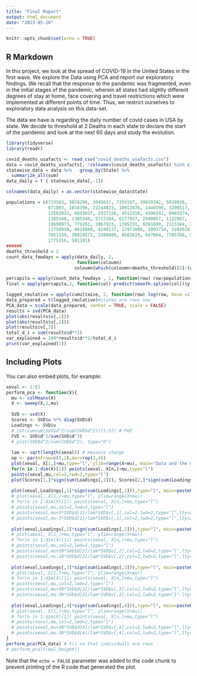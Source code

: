 ```yaml
---
title: "Final Report"
output: html_document
date: "2023-05-20"
---
```


```r
knitr::opts_chunk$set(echo = TRUE)
```

## R Markdown

In this project, we look at the spread of COVID-19 in the United States in the first wave. We explore the Data using PCA and report our exploratory findings. We recall that the response to the pandemic was fragmented, even in the initial stages of the pandemic, wherein all states had slightly different degrees of stay at home, face covering and travel restrictions which were implemented at different points of time. Thus, we restrict ourselves to exploratory data analysis on this data-set.


The data we have is regarding the daily number of covid cases in USA by state. We decide to threshold at 2 Deaths in each state to declare the start of the pandemic and look at the next 60 days and study the evolution. 

```r
library(tidyverse)
library(readr)

covid_deaths_usafacts <- read_csv("covid_deaths_usafacts.csv")
data = covid_deaths_usafacts[, !colnames(covid_deaths_usafacts) %in% c("countyFIPS", "County Name", "StateFIPS")]
statewise_data = data %>%   group_by(State) %>% 
  summarize_all(sum)
data_daily = t ( statewise_data[,-1])

colnames(data_daily) = as.vector(statewise_data$State)

populations = c(733583, 5074296, 3045637, 7359197, 39029342, 5839926, 3626205,
                671803, 1018396, 22244823, 10912876, 1440196, 3200517, 1939033,
                12582032, 6833037, 2937150, 4512310, 4590241, 6981974, 6164660, 
                1385340, 1385340, 5717184, 6177957, 2940057, 1122867, 
                10698973, 779261, 1967923, 1395231, 9261699, 2113344, 3177772 ,19677151, 
                11756058, 4019800, 4240137, 12972008, 1093734, 5282634, 909824, 
                7051339, 30029572, 3380800, 8683619, 647064, 7785786, 5892539,
                1775156, 581381)
######
deaths_threshold = 2
count_data_fewdays = apply(data_daily, 2,
                           function(coloumn)
                          coloumn[which(coloumn>deaths_threshold)[1]:(which(coloumn>deaths_threshold)[1] + 60)] )

percapita = apply(count_data_fewdays , 1, function(row) row/populations)
final = apply(percapita,2, function(col) predict(smooth.spline(col))$y )

logged_cmulative = apply(cumultaive, 2, function(row) log(row, base =2))
data_prepared = t(logged_cmulative)#states are rows now
PCA_data = scale(data_prepared, center = TRUE, scale = FALSE)
results = svd(PCA_data)
plot(abs(results$v[,1]))
plot(abs(results$v[,2]))
plot(results$v[,3])
total_d_i = sum(results$d**2)
var_explained = 100*results$d**2/total_d_i
print(var_explained[1])


```

## Including Plots

You can also embed plots, for example:

```r
xeval <- 1:61
perform_pca <- function(X){
  mu <- colMeans(X)
  X <- sweep(X,2,mu)
  
  SVD <- svd(X)
  Scores <- SVD$u %*% diag(SVD$d)
  Loadings <- SVD$v
  # cat(cumsum(SVD$d^2/sum(SVD$d^2))[1:5]) # FVE
  FVE <- SVD$d^2/sum(SVD$d^2)
  # plot(SVD$d^2/sum(SVD$d^2), type="h")
  
  lam <- sqrt(length(xeval)) # measure change
  op <- par(mfrow=c(3,2),mar=rep(2,4))
  plot(xeval, X[1,]+mu,type="l", ylim=range(X+mu), main="Data and the mean")
  for(n in 1:dim(X)[1]) points(xeval, X[n,]+mu,type="l")
  points(xeval,mu,col=2,lwd=2,type="l")
  plot(Scores[1,]*sign(sum(Loadings[,1])), Scores[2,]*sign(sum(Loadings[,2])), main="1st vs 2nd PC scores")
  
  plot(xeval,Loadings[,1]*sign(sum(Loadings[,1])),type="l", main=paste0("1st PC (",round(100*FVE[1])," % of var)"))
  # plot(xeval, X[1,]+mu,type="l", ylim=range(X+mu))
  # for(n in 1:dim(X)[1]) points(xeval, X[n,]+mu,type="l")
  # points(xeval,mu,col=2,lwd=2,type="l")
  # points(xeval,mu+3*SVD$d[1]/lam*SVD$v[,1],col=2,lwd=2,type="l",lty=2)
  # points(xeval,mu-3*SVD$d[1]/lam*SVD$v[,1],col=2,lwd=2,type="l",lty=2)
  
  plot(xeval,Loadings[,2]*sign(sum(Loadings[,2])),type="l", main=paste0("2nd PC (",round(100*FVE[2])," % of var)"))
  # plot(xeval, X[1,]+mu,type="l", ylim=range(X+mu))
  # for(n in 1:dim(X)[1]) points(xeval, X[n,]+mu,type="l")
  # points(xeval,mu,col=2,lwd=2,type="l")
  # points(xeval,mu+10*SVD$d[2]/lam*SVD$v[,2],col=2,lwd=2,type="l",lty=2)
  # points(xeval,mu-10*SVD$d[2]/lam*SVD$v[,2],col=2,lwd=2,type="l",lty=2)
  
  plot(xeval,Loadings[,3]*sign(sum(Loadings[,3])),type="l", main=paste0("3rd PC (",round(100*FVE[3])," % of var)"))
  # plot(xeval, X[1,]+mu,type="l", ylim=range(X+mu))
  # for(n in 1:dim(X)[1]) points(xeval, X[n,]+mu,type="l")
  # points(xeval,mu,col=2,lwd=2,type="l")
  # points(xeval,mu+30*SVD$d[3]/lam*SVD$v[,3],col=2,lwd=2,type="l",lty=2)
  # points(xeval,mu-30*SVD$d[3]/lam*SVD$v[,3],col=2,lwd=2,type="l",lty=2)
  
  plot(xeval,Loadings[,4]*sign(sum(Loadings[,4])),type="l", main=paste0("4th PC (",round(100*FVE[4])," % of var)"))
  # plot(xeval, X[1,]+mu,type="l", ylim=range(X+mu))
  # for(n in 1:dim(X)[1]) points(xeval, X[n,]+mu,type="l")
  # points(xeval,mu,col=2,lwd=2,type="l")
  # points(xeval,mu+30*SVD$d[4]/lam*SVD$v[,4],col=2,lwd=2,type="l",lty=2)
  # points(xeval,mu-30*SVD$d[4]/lam*SVD$v[,4],col=2,lwd=2,type="l",lty=2)
}
perform_pca(PCA_data) # t() so that individuals are rows
# perform_pca(t(mal_height))


```

Note that the `echo = FALSE` parameter was added to the code chunk to prevent printing of the R code that generated the plot.
